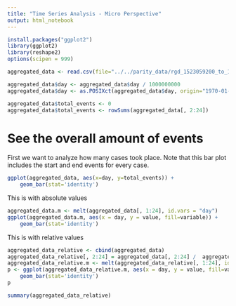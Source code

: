 ```yaml
---
title: "Time Series Analysis - Micro Perspective"
output: html_notebook
---
```


```r
install.packages("ggplot2")
library(ggplot2)
library(reshape2)
options(scipen = 999)
```


```r
aggregated_data <- read.csv(file="../../parity_data/rgd_1523059200_to_1524528000.csv", header=TRUE, sep=",")

aggregated_data$day <- aggregated_data$day / 1000000000
aggregated_data$day <- as.POSIXct(aggregated_data$day, origin="1970-01-01")

aggregated_data$total_events <- 0
aggregated_data$total_events <- rowSums(aggregated_data[, 2:24])
```

# See the overall amount of events
First we want to analyze how many cases took place. Note that this bar plot includes the start and end events for every case.

```r
ggplot(aggregated_data, aes(x=day, y=total_events)) +
    geom_bar(stat='identity')
```

This is with absolute values

```r
aggregated_data.m <- melt(aggregated_data[, 1:24], id.vars = "day")
ggplot(aggregated_data.m, aes(x = day, y = value, fill=variable)) +
    geom_bar(stat='identity')
```
This is with relative values

```r
aggregated_data_relative <- cbind(aggregated_data)
aggregated_data_relative[, 2:24] = aggregated_data[, 2:24] /  aggregated_data[, 'total_events']
aggregated_data_relative.m <- melt(aggregated_data_relative[, 1:24], id.vars = "day")
p <- ggplot(aggregated_data_relative.m, aes(x = day, y = value, fill=variable)) +
    geom_bar(stat='identity')
p
```

```r
summary(aggregated_data_relative)
```

